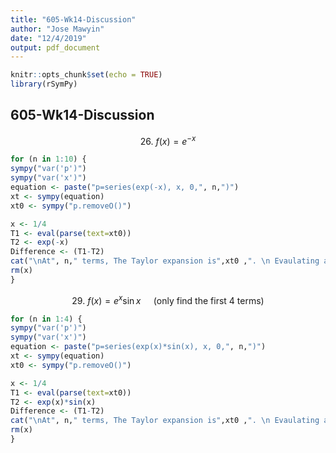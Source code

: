 ```yaml
---
title: "605-Wk14-Discussion"
author: "Jose Mawyin"
date: "12/4/2019"
output: pdf_document
---
```


```r
knitr::opts_chunk$set(echo = TRUE)
library(rSymPy)
```

## 605-Wk14-Discussion


$$\text { 26. } f(x)=e^{-x}$$



```r
for (n in 1:10) {
sympy("var('p')")
sympy("var('x')") 
equation <- paste("p=series(exp(-x), x, 0,", n,")") 
xt <- sympy(equation) 
xt0 <- sympy("p.removeO()")

x <- 1/4
T1 <- eval(parse(text=xt0))
T2 <- exp(-x)               
Difference <- (T1-T2)
cat("\nAt", n," terms, The Taylor expansion is",xt0 ,". \n Evaulating at ",x,", the difference between the Taylor expansion and the built-in function is\n", Difference,"\n")
rm(x)
}
```

$$\text { 29. } f(x)=e^{x} \sin x \quad \text { (only find the first } 4 \text { terms) }$$




```r
for (n in 1:4) {
sympy("var('p')")
sympy("var('x')") 
equation <- paste("p=series(exp(x)*sin(x), x, 0,", n,")") 
xt <- sympy(equation) 
xt0 <- sympy("p.removeO()")

x <- 1/4
T1 <- eval(parse(text=xt0)) 
T2 <- exp(x)*sin(x)              
Difference <- (T1-T2)
cat("\nAt", n," terms, The Taylor expansion is",xt0 ,". \n Evaulating at ",x,", the difference between the Taylor expansion and the built-in function is\n", Difference,"\n")
rm(x)
}
```
